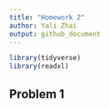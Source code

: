```yaml
---
title: "Homework 2"
author: Yali Zhai
output: github_document
---
```



```r
library(tidyverse)
library(readxl)
```

## Problem 1